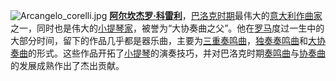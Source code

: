 [[File:Arcangelo_corelli.jpg|left]]
'''[[阿尔坎杰罗·科雷利|阿尔坎杰罗·科雷利]]'''，[[巴洛克音乐|巴洛克时期]]最伟大的[[意大利|意大利]][[作曲家|作曲家]]之一，同时也是伟大的[[小提琴家|小提琴家]]，被誉为“大协奏曲之父”。他在[[罗马|罗马]]度过一生中的大部分时间，留下的作品几乎都是器乐曲，主要为[[三重奏鸣曲|三重奏鸣曲]]，[[独奏奏鸣曲|独奏奏鸣曲]]和[[大协奏曲|大协奏曲]]的形式。这些作品开拓了[[小提琴|小提琴]]的演奏技巧，并对巴洛克时期[[奏鸣曲|奏鸣曲]]与[[协奏曲|协奏曲]]的发展成熟作出了杰出贡献。